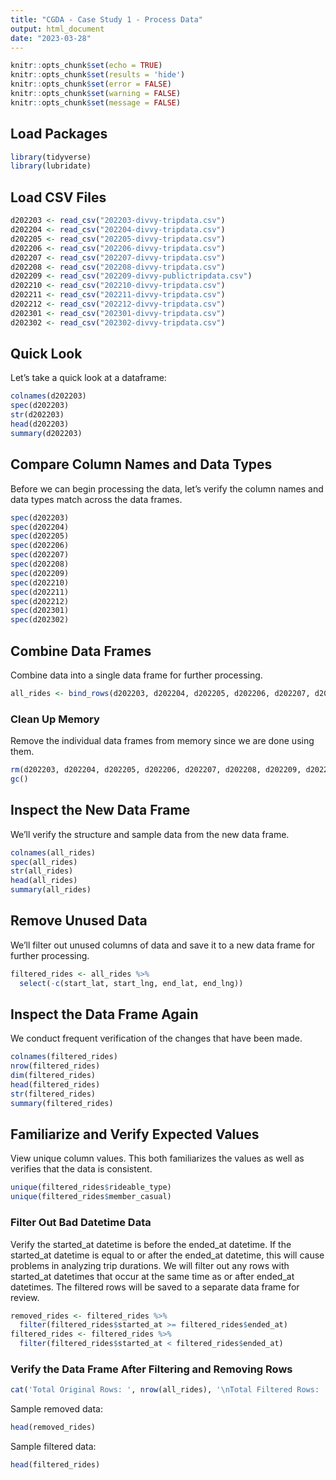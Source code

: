 ```yaml
---
title: "CGDA - Case Study 1 - Process Data"
output: html_document
date: "2023-03-28"
---
```


```r
knitr::opts_chunk$set(echo = TRUE)
knitr::opts_chunk$set(results = 'hide')
knitr::opts_chunk$set(error = FALSE)
knitr::opts_chunk$set(warning = FALSE)
knitr::opts_chunk$set(message = FALSE)
```

## Load Packages
```r
library(tidyverse)
library(lubridate)
```

## Load CSV Files
```r
d202203 <- read_csv("202203-divvy-tripdata.csv")
d202204 <- read_csv("202204-divvy-tripdata.csv")
d202205 <- read_csv("202205-divvy-tripdata.csv")
d202206 <- read_csv("202206-divvy-tripdata.csv")
d202207 <- read_csv("202207-divvy-tripdata.csv")
d202208 <- read_csv("202208-divvy-tripdata.csv")
d202209 <- read_csv("202209-divvy-publictripdata.csv")
d202210 <- read_csv("202210-divvy-tripdata.csv")
d202211 <- read_csv("202211-divvy-tripdata.csv")
d202212 <- read_csv("202212-divvy-tripdata.csv")
d202301 <- read_csv("202301-divvy-tripdata.csv")
d202302 <- read_csv("202302-divvy-tripdata.csv")
```

## Quick Look
Let's take a quick look at a dataframe:
```r
colnames(d202203)
spec(d202203)
str(d202203)
head(d202203)
summary(d202203)
```

## Compare Column Names and Data Types
Before we can begin processing the data, let's verify the column names and data types match across the data frames.

```r
spec(d202203)
spec(d202204)
spec(d202205)
spec(d202206)
spec(d202207)
spec(d202208)
spec(d202209)
spec(d202210)
spec(d202211)
spec(d202212)
spec(d202301)
spec(d202302)
```

## Combine Data Frames
Combine data into a single data frame for further processing.
```r
all_rides <- bind_rows(d202203, d202204, d202205, d202206, d202207, d202208, d202209, d202210, d202211, d202212, d202301, d202302)
```

### Clean Up Memory
Remove the individual data frames from memory since we are done using them.
```r
rm(d202203, d202204, d202205, d202206, d202207, d202208, d202209, d202210, d202211, d202212, d202301, d202302)
gc()
```

## Inspect the New Data Frame
We'll verify the structure and sample data from the new data frame.
```r
colnames(all_rides)
spec(all_rides)
str(all_rides)
head(all_rides)
summary(all_rides)
```

## Remove Unused Data
We'll filter out unused columns of data and save it to a new data frame for further processing.
```r
filtered_rides <- all_rides %>%
  select(-c(start_lat, start_lng, end_lat, end_lng))
```

## Inspect the Data Frame Again
We conduct frequent verification of the changes that have been made.
```r
colnames(filtered_rides)
nrow(filtered_rides)
dim(filtered_rides)
head(filtered_rides)
str(filtered_rides)
summary(filtered_rides)
```

## Familiarize and Verify Expected Values
View unique column values. This both familiarizes the values as well as verifies that the data is consistent.
```r
unique(filtered_rides$rideable_type)
unique(filtered_rides$member_casual)
```
### Filter Out Bad Datetime Data
Verify the started_at datetime is before the ended_at datetime. If the started_at datetime is equal to or after the ended_at datetime, this will cause problems in analyzing trip durations. We will filter out any rows with started_at datetimes that occur at the same time as or after ended_at datetimes. The filtered rows will be saved to a separate data frame for review.
```r
removed_rides <- filtered_rides %>%
  filter(filtered_rides$started_at >= filtered_rides$ended_at)
filtered_rides <- filtered_rides %>%
  filter(filtered_rides$started_at < filtered_rides$ended_at)
```

### Verify the Data Frame After Filtering and Removing Rows
```r
cat('Total Original Rows: ', nrow(all_rides), '\nTotal Filtered Rows: ', nrow(filtered_rides), '\nTotal Removed Rows:  ', nrow(removed_rides), '\nTotal Filtered & Removed Rows: ', nrow(filtered_rides)+nrow(removed_rides))
```
Sample removed data:
```r
head(removed_rides)
```
Sample filtered data:
```r
head(filtered_rides)
```
